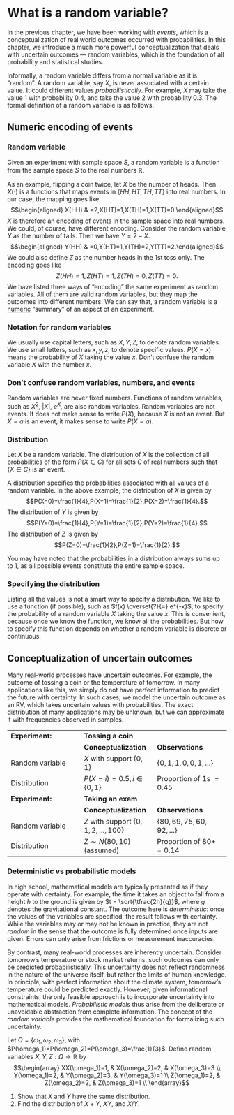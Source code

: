 # What is a random variable?

In the previous chapter, we have been working with *events*, which is a conceptualization of real world outcomes occurred with probabilities. In this chapter, we introduce a much more powerful conceptualization that deals with uncertain outcomes --- random variables, which is the foundation of all probability and statistical studies.

Informally, a random variable differs from a normal variable as it is "random". A random variable, say $X$, is never associated with a certain value. It could different values *probabilistically*. For example, $X$ may take the value 1 with probability 0.4, and take the value 2 with probability 0.3. The formal definition of a random variable is as follows.

## Numeric encoding of events {.unnumbered}

::: {#def-rv}
### Random variable

Given an experiment with sample space $S$, a random variable is a function from the sample space $S$ to the real numbers $\mathbb{R}$.
:::

As an example, flipping a coin twice, let $X$ be the number of heads. Then $X(\cdot)$ is a functions that maps events in $\left\{ HH,HT,TH,TT\right\}$ into real numbers. In our case, the mapping goes like $$\begin{aligned}
X(HH) & =2,X(HT)=1,X(TH)=1,X(TT)=0.\end{aligned}$$ $X$ is therefore an [encoding]{.underline} of events in the sample space into real numbers. We could, of course, have different encoding. Consider the random variable $Y$ as the number of tails. Then we have $Y=2-X$. $$\begin{aligned}
Y(HH) & =0,Y(HT)=1,Y(TH)=2,Y(TT)=2.\end{aligned}$$ We could also define $Z$ as the number heads in the 1st toss only. The encoding goes like $$Z(HH)=1,Z(HT)=1,Z(TH)=0,Z(TT)=0.$$ We have listed three ways of "encoding" the same experiment as random variables. All of them are valid random variables, but they map the outcomes into different numbers. We can say that, a random variable is a [numeric]{.underline} "summary" of an aspect of an experiment.

::: callout-caution
### Notation for random variables

We usually use capital letters, such as $X,Y,Z$, to denote random variables. We use small letters, such as $x,y,z$, to denote specific values. $P(X=x)$ means the probability of $X$ taking the value $x$. Don't confuse the random variable $X$ with the number $x$.
:::

::: callout-caution
### Don't confuse random variables, numbers, and events

Random variables are never fixed numbers. Functions of random variables, such as $X^2$, $|X|$, $e^X$, are also random variables. Random variables are not events. It does not make sense to write $P(X)$, because $X$ is not an event. But $X=a$ is an event, it makes sense to write $P(X=a)$.
:::

::: {#def-dist}
### Distribution

Let $X$ be a random variable. The distribution of $X$ is the collection of all probabilities of the form $P(X\in C)$ for all sets $C$ of real numbers such that $\left\{ X\in C\right\}$ is an event.
:::

A distribution specifies the probabilities associated with [all]{.underline} values of a random variable. In the above example, the distribution of $X$ is given by $$P(X=0)=\frac{1}{4},P(X=1)=\frac{1}{2},P(X=2)=\frac{1}{4}.$$ The distribution of $Y$ is given by $$P(Y=0)=\frac{1}{4},P(Y=1)=\frac{1}{2},P(Y=2)=\frac{1}{4}.$$ The distribution of $Z$ is given by $$P(Z=0)=\frac{1}{2},P(Z=1)=\frac{1}{2}.$$

You may have noted that the probabilities in a distribution always sums up to $1$, as all possible events constitute the entire sample space.

::: callout-tip
### Specifying the distribution

Listing all the values is not a smart way to specify a distribution. We like to use a function (if possible), such as $f(x) \overset{?}{=} e^{-x}$, to specify the probability of a random variable $X$ taking the value $x$. This is convenient, because once we know the function, we know all the probabilities. But how to specify this function depends on whether a random variable is discrete or continuous.
:::

## Conceptualization of uncertain outcomes {.unnumbered}

Many real-world processes have uncertain outcomes. For example, the outcome of tossing a coin or the temperature of tomorrow. In many applications like this, we simply do not have perfect information to predict the future with certainty. In such cases, we model the uncertain outcome as an RV, which takes uncertain values with probabilities. The exact distribution of many applications may be unknown, but we can approximate it with frequencies observed in samples.

|  |  |  |
|----|----|----|
| **Experiment:** | **Tossing a coin** |  |
|  | **Conceptualization** | **Observations** |
| Random variable | $X$ with support $\{0,1\}$ | $\{0,1,1,0,0,1, ...\}$ |
| Distribution | $P(X=i)=0.5,i\in\{0,1\}$ | Proportion of $1$s $= 0.45$ |
| **Experiment:** | **Taking an exam** |  |
|  | **Conceptualization** | **Observations** |
| Random variable | $Z$ with support $\{0,1,2,...,100\}$ | $\{80,69,75,60,92, ...\}$ |
| Distribution | $Z\sim N(80,10)$ (assumed) | Proportion of 80+ $= 0.14$ |

::: callout-note
### Deterministic vs probabilistic models

In high school, mathematical models are typically presented as if they operate with certainty. For example, the time it takes an object to fall from a height $h$ to the ground is given by $t = \sqrt{\tfrac{2h}{g}}$, where $g$ denotes the gravitational constant. The outcome here is *deterministic*: once the values of the variables are specified, the result follows with certainty. While the variables may or may not be known in practice, they are not *random* in the sense that the outcome is fully determined once inputs are given. Errors can only arise from frictions or measurement inaccuracies.

By contrast, many real-world processes are inherently uncertain. Consider tomorrow’s temperature or stock market returns: such outcomes can only be predicted probabilistically. This uncertainty does not reflect randomness in the nature of the universe itself, but rather the limits of human knowledge. In principle, with perfect information about the climate system, tomorrow’s temperature could be predicted exactly. However, given informational constraints, the only feasible approach is to incorporate uncertainty into mathematical models. *Probabilistic models* thus arise from the deliberate or unavoidable abstraction from complete information. The concept of the *random variable* provides the mathematical foundation for formalizing such uncertainty.
:::

::: {#exr-omega}
Let $\Omega=\{\omega_1,\omega_2,\omega_3\}$, with $P(\omega_1)=P(\omega_2)=P(\omega_3)=\frac{1}{3}$.
Define random variables $X,Y,Z:\Omega\to\mathbb{R}$ by
$$\begin{array}
XX(\omega_1)=1, & X(\omega_2)=2, & X(\omega_3)=3 \\
Y(\omega_1)=2, & Y(\omega_2)=3, & Y(\omega_3)=1 \\
Z(\omega_1)=2, & Z(\omega_2)=2, & Z(\omega_3)=1 \\
\end{array}$$

1. Show that $X$ and $Y$ have the same distribution.
2. Find the distribution of $X+Y$, $XY$, and $X/Y$.
:::